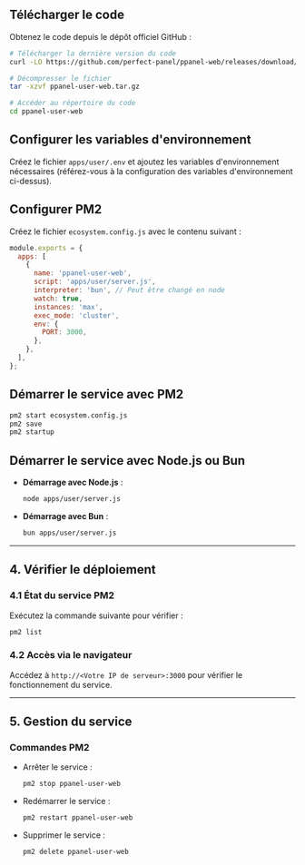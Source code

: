 ## Télécharger le code

Obtenez le code depuis le dépôt officiel GitHub :

```bash
# Télécharger la dernière version du code
curl -LO https://github.com/perfect-panel/ppanel-web/releases/download/v1.0.0/ppanel-user-web.tar.gz

# Décompresser le fichier
tar -xzvf ppanel-user-web.tar.gz

# Accéder au répertoire du code
cd ppanel-user-web
```

## Configurer les variables d'environnement

Créez le fichier `apps/user/.env` et ajoutez les variables d'environnement nécessaires (référez-vous à la configuration des variables d'environnement ci-dessus).

## Configurer PM2

Créez le fichier `ecosystem.config.js` avec le contenu suivant :

```javascript
module.exports = {
  apps: [
    {
      name: 'ppanel-user-web',
      script: 'apps/user/server.js',
      interpreter: 'bun', // Peut être changé en node
      watch: true,
      instances: 'max',
      exec_mode: 'cluster',
      env: {
        PORT: 3000,
      },
    },
  ],
};
```

## Démarrer le service avec PM2

```bash
pm2 start ecosystem.config.js
pm2 save
pm2 startup
```

## Démarrer le service avec Node.js ou Bun

- **Démarrage avec Node.js** :

  ```bash
  node apps/user/server.js
  ```

- **Démarrage avec Bun** :

  ```bash
  bun apps/user/server.js
  ```

---

## **4. Vérifier le déploiement**

### **4.1 État du service PM2**

Exécutez la commande suivante pour vérifier :

```bash
pm2 list
```

### **4.2 Accès via le navigateur**

Accédez à `http://<Votre IP de serveur>:3000` pour vérifier le fonctionnement du service.

---

## **5. Gestion du service**

### **Commandes PM2**

- Arrêter le service :

  ```bash
  pm2 stop ppanel-user-web
  ```

- Redémarrer le service :

  ```bash
  pm2 restart ppanel-user-web
  ```

- Supprimer le service :

  ```bash
  pm2 delete ppanel-user-web
  ```


<Giscus />
